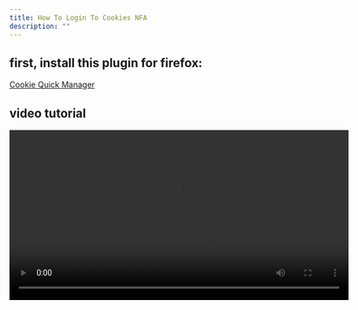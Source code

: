 ```yaml
---
title: How To Login To Cookies NFA
description: ""
---
```


## first, install this plugin for firefox:
[Cookie Quick Manager](https://addons.mozilla.org/en-US/firefox/addon/cookie-quick-manager/)

## video tutorial
<video src="https://zzxgp.me/tutorial/howtologin-cookie.mp4" controls width="600" />

(works on any alt manager, im using in game account switcher for demo)

## text tutorial

1. download [Cookie Quick Manager](https://addons.mozilla.org/en-US/firefox/addon/cookie-quick-manager/) for firefox

2. go to https://minecraft.net/

3. click on the **cookie manager plugin's icon** and click **Manage all Cookies**

4. click on the **trash bin at the botton left** and click **Continue**(this step will delete all cookies!!)

5. click on the **folder button at the bottom left** and click **Restore cookies from file**

6. select the txt file you got from us

7. after it says "restored xx cookies", go back to https://minecraft.net/

8. click on the **ACCOUNT button** on the top right and click **SIGN IN**

9. click **sign in with microsoft**

10. you should be signed in by now, if a page says "Your security info change is still pending", click **Next** on the bottom right 

done! you're logged in! go and normally link your alt manager

### what if you got 2fa or enter password page when linking your alt manager?


### video tutorial

<video src="https://zzxgp.me/tutorial/howtologin-invalidcookie.mp4" controls width="600" />

(youll have to check [this](howtologin) tutorial for how to login on that token)

### text tutorial

1. after you've logged in to the cookie(above tutorial for login instructions), go back to the cookie plugin's page

2. click on the one that says **.minecraft.net** in the **Domains** section

3. click on the one that says **bearer_token** in the **Cookies** section

4. **copy its Value** from the **Details** section

5. look at [this](howtologin) tutorial for how to login to that token you got